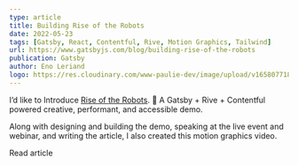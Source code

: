```yaml
---
type: article
title: Building Rise of the Robots
date: 2022-05-23
tags: [Gatsby, React, Contentful, Rive, Motion Graphics, Tailwind]
url: https://www.gatsbyjs.com/blog/building-rise-of-the-robots
publication: Gatsby
author: Eno Leriand
logo: https://res.cloudinary.com/www-paulie-dev/image/upload/v1658077182/paulie.dev/Logos/gatsby-logo_dgbkjm.png
---
```


I’d like to Introduce [Rise of the Robots](https://www.gatsbyjs.com/demos/rise-of-the-robots/). 🤖 A Gatsby + Rive +
Contentful powered creative, performant, and accessible demo.

Along with designing and building the demo, speaking at the live event and webinar, and writing the article, I also
created this motion graphics video.

<MarkdownCtaLink href="https://www.gatsbyjs.com/blog/building-rise-of-the-robots">Read article</MarkdownCtaLink>

<Tweet tweetLink="GatsbyJS/status/1528845411653685249" />

